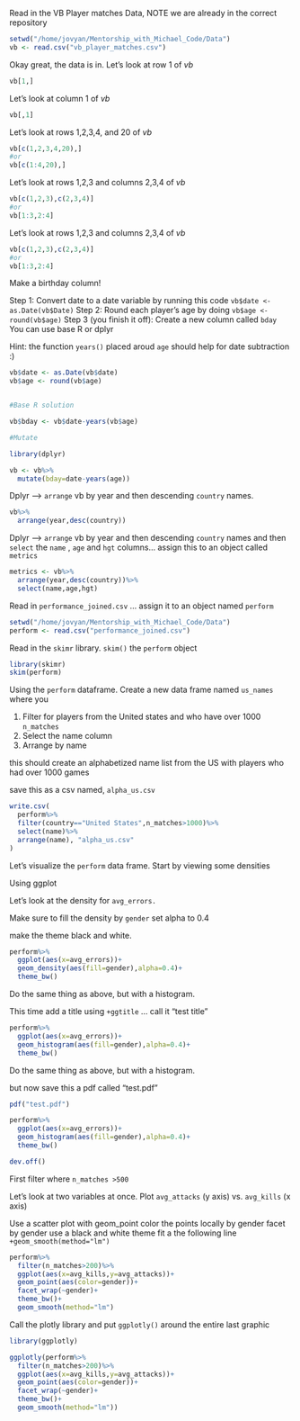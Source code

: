 

Read in the VB Player matches Data, NOTE we are already in the correct repository


```r
setwd("/home/jovyan/Mentorship_with_Michael_Code/Data")
vb <- read.csv("vb_player_matches.csv")
```


Okay great, the data is in. Let's look at row 1 of *vb* 


```r
vb[1,]
```



Let's look at column 1 of *vb* 


```r
vb[,1]
```



Let's look at rows 1,2,3,4, and 20 of *vb* 


```r
vb[c(1,2,3,4,20),]
#or
vb[c(1:4,20),]
```



Let's look at rows 1,2,3 and columns 2,3,4 of *vb* 


```r
vb[c(1,2,3),c(2,3,4)]
#or
vb[1:3,2:4]
```


Let's look at rows 1,2,3 and columns 2,3,4 of *vb* 


```r
vb[c(1,2,3),c(2,3,4)]
#or
vb[1:3,2:4]
```


Make a birthday column!

Step 1: Convert date to a date variable by running this code `vb$date <- as.Date(vb$Date)`
Step 2: Round each player's age by doing `vb$age <- round(vb$age)`
Step 3 (you finish it off): Create a new column called `bday` You can use base R or dplyr

Hint: the function `years()` placed aroud `age` should help for date subtraction :) 



```r
vb$date <- as.Date(vb$date)
vb$age <- round(vb$age)


#Base R solution

vb$bday <- vb$date-years(vb$age)

#Mutate

library(dplyr)

vb <- vb%>%
  mutate(bday=date-years(age))
```


Dplyr --> `arrange` vb by year and then descending `country` names.


```r
vb%>%
  arrange(year,desc(country))
```


Dplyr --> `arrange` vb by year and then descending `country` names and then `select` the `name` , `age` and `hgt` columns... assign this to an object called `metrics`


```r
metrics <- vb%>%
  arrange(year,desc(country))%>%
  select(name,age,hgt)
```


Read in `performance_joined.csv` ... assign it to an object named `perform`

```r
setwd("/home/jovyan/Mentorship_with_Michael_Code/Data")
perform <- read.csv("performance_joined.csv")
```


Read in the `skimr` library. `skim()` the `perform` object

```r
library(skimr)
skim(perform)
```


Using the `perform` dataframe. Create a new data frame named `us_names` where you

(1) Filter for players from the United states and who have over 1000 `n_matches`
(2) Select the name column
(3) Arrange by name


this should create an alphabetized name list from the US with players who had over 1000 games

save this as a csv named, `alpha_us.csv`

```r
write.csv(
  perform%>%
  filter(country=="United States",n_matches>1000)%>%
  select(name)%>%
  arrange(name), "alpha_us.csv"
)
```

Let's visualize the `perform` data frame. Start by viewing some densities

Using ggplot

Let's look at the density for `avg_errors.` 

Make sure to fill the density by `gender` set alpha to 0.4

make the theme black and white.

```r
perform%>%
  ggplot(aes(x=avg_errors))+
  geom_density(aes(fill=gender),alpha=0.4)+
  theme_bw()
```


Do the same thing as above, but with a histogram.

This time add a title using `+ggtitle` ... call it "test title"  

```r
perform%>%
  ggplot(aes(x=avg_errors))+
  geom_histogram(aes(fill=gender),alpha=0.4)+
  theme_bw()
```


Do the same thing as above, but with a histogram.


but now save this a pdf called "test.pdf"

```r
pdf("test.pdf")

perform%>%
  ggplot(aes(x=avg_errors))+
  geom_histogram(aes(fill=gender),alpha=0.4)+
  theme_bw()

dev.off()
```


First filter where `n_matches >500`

Let's look at two variables at once. Plot `avg_attacks` (y axis) vs. `avg_kills` (x axis)

Use a scatter plot with geom_point
color the points locally by gender
facet by gender
use a black and white theme
fit a the following line `+geom_smooth(method="lm")`

```r
perform%>%
  filter(n_matches>200)%>%
  ggplot(aes(x=avg_kills,y=avg_attacks))+
  geom_point(aes(color=gender))+
  facet_wrap(~gender)+
  theme_bw()+
  geom_smooth(method="lm")

```


Call the plotly library and put `ggplotly()` around the entire last graphic

```r
library(ggplotly)

ggplotly(perform%>%
  filter(n_matches>200)%>%
  ggplot(aes(x=avg_kills,y=avg_attacks))+
  geom_point(aes(color=gender))+
  facet_wrap(~gender)+
  theme_bw()+
  geom_smooth(method="lm"))

```


